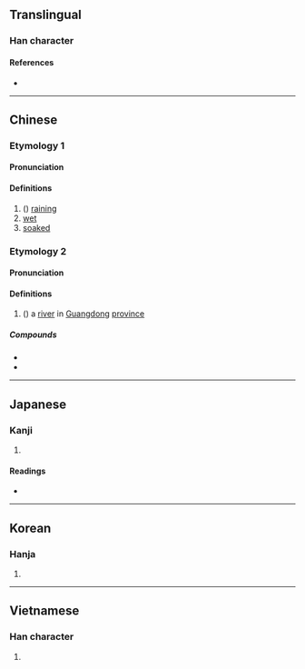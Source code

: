{{character info/new}}
{{also|泷|滝}}
==Translingual==
{{Han simplified forms|瀧|滝|泷}}
===Han character===
{{Han char|rn=85|rad=水|as=16|sn=19|four=31111|canj=EYBP|ids=⿰氵龍}}

====References====
* {{Han ref|kx=0660.190|dkj=18671|dj=1070.120|hdz=31784.170|uh=7027|ud=28711|bh=F25D|bd=62045}}

----

==Chinese==
{{zh-forms|s=泷}}

===Etymology 1===

====Pronunciation====
{{zh-pron
|m=lóng
|c=long4,lung4
|h=pfs=
|md=
|mn=
|w=
|mc=y
|oc=y
|cat=v,a
}}

====Definitions====
{{zh-hanzi}}

# ({{zh-only|瀧瀧}}) [[raining]]
# [[wet]]
# [[soaked]]

===Etymology 2===

====Pronunciation====
{{zh-pron
|m=shuāng
|c=soeng1
|w=
|mc=y
|oc=y
|cat=pn
}}

====Definitions====
{{zh-hanzi}}

# ({{zh-only|瀧水}}) a [[river]] in [[Guangdong]] [[province]]

=====Compounds=====
* {{zh-l|瀧水}}
* {{zh-l|瀧岡}}

----

==Japanese==

===Kanji===
{{ja-kanji|grade=|rs=水16}}

# {{defn|lang=ja|sort=水16}}

====Readings====
* {{ja-readings|on=[[そう]] (sō), [[ろう]] (rō)|kun=[[たき]] (taki)}}

----

==Korean==

===Hanja===
{{ko-hanja|hangeul=[[룡]]>[[용]]|eumhun=|rv=ryong>yong|mr=ryong>yong|y=lyong>yong}}

# {{defn|lang=ko|sort=水16}}

----

==Vietnamese==

===Han character===
{{vi-hantu|[[rông]], [[rồng]], [[sông]], [[lung]], [[sang]], [[tình]], [[tịnh]]|rs=水16}}

# {{defn|lang=vi|sort=水16}}